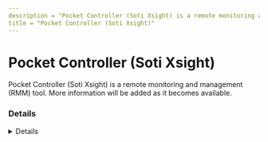 ```yaml
---
description = "Pocket Controller (Soti Xsight) is a remote monitoring and management (RMM) tool. More information will be added as it becomes available."
title = "Pocket Controller (Soti Xsight)"
---
```




# Pocket Controller (Soti Xsight)

Pocket Controller (Soti Xsight) is a remote monitoring and management (RMM) tool. More information will be added as it becomes available.

### Details
<Details author={""}
         category={""}
         created={""}
         website={""}
         lastModified={"2/9/2024"}
         privileges={""}
         free={ "" }
         verification={""}
/>

#### Installation Paths
<Card code={ ["pocketcontroller.exe", "wysebrowser.exe", "XSightService.exe"] }/>





### Forensic Artifacts




#### Network Artifacts
<EuiSpacer size="xl"/>
<NetworkArtifactsTable data={ [{"Description": "Known remote domains", "Domains": ["*soti.net"], "Ports": []}] }/>




### Detections
- Detects potential network activity of Pocket Controller (Soti Xsight) RMM tool
  - [Sigma Rule](https://github.com/magicsword-io/LOLRMM/blob/main/detections/sigma/pocket_controller__soti_xsight__network_sigma.yml)
- Detects potential processes activity of Pocket Controller (Soti Xsight) RMM tool
  - [Sigma Rule](https://github.com/magicsword-io/LOLRMM/blob/main/detections/sigma/pocket_controller__soti_xsight__processes_sigma.yml)

### References
- [https://pulse.soti.net/support/soti-xsight/help/](https://pulse.soti.net/support/soti-xsight/help/)

